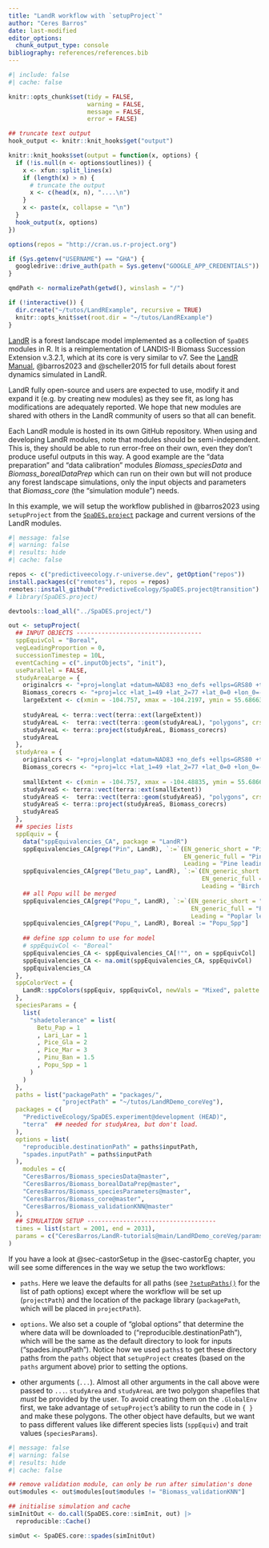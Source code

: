 ```yaml
---
title: "LandR workflow with `setupProject`"
author: "Ceres Barros"
date: last-modified
editor_options:
  chunk_output_type: console
bibliography: references/references.bib
---
```


```r
#| include: false
#| cache: false

knitr::opts_chunk$set(tidy = FALSE, 
                      warning = FALSE, 
                      message = FALSE, 
                      error = FALSE)

## truncate text output
hook_output <- knitr::knit_hooks$get("output")

knitr::knit_hooks$set(output = function(x, options) {
  if (!is.null(n <- options$outlines)) {
    x <- xfun::split_lines(x)
    if (length(x) > n) {
      # truncate the output
      x <- c(head(x, n), "....\n")
    }
    x <- paste(x, collapse = "\n")
  }
  hook_output(x, options)
})

options(repos = "http://cran.us.r-project.org")

if (Sys.getenv("USERNAME") == "GHA") {
  googledrive::drive_auth(path = Sys.getenv("GOOGLE_APP_CREDENTIALS"))
}

qmdPath <- normalizePath(getwd(), winslash = "/")

if (!interactive()) { 
  dir.create("~/tutos/LandRExample", recursive = TRUE)
  knitr::opts_knit$set(root.dir = "~/tutos/LandRExample")
}
```

[LandR](https://landr-manual.predictiveecology.org/) is a forest
landscape model implemented as a collection of `SpaDES` modules in R. It
is a reimplementation of LANDIS-II Biomass Succession Extension v.3.2.1,
which at its core is very similar to v7. See the [LandR
Manual](https://landr-manual.predictiveecology.org/), @barros2023 and
@scheller2015 for full details about forest dynamics simulated in LandR.

LandR fully open-source and users are expected to use, modify it and
expand it (e.g. by creating new modules) as they see fit, as long has
modifications are adequately reported. We hope that new modules are
shared with others in the LandR community of users so that all can
benefit.

Each LandR module is hosted in its own GitHub repository. When using and
developing LandR modules, note that modules should be semi-independent.
This is, they should be able to run error-free on their own, even they
don't produce useful outputs in this way. A good example are the "data
preparation" and "data calibration" modules *Biomass_speciesData* and
*Biomass_borealDataPrep* which can run on their own but will not produce
any forest landscape simulations, only the input objects and parameters
that *Biomass_core* (the "simulation module") needs.

In this example, we will setup the workflow published in @barros2023
using `setupProject` from the
[`SpaDES.project`](https://spades-project.predictiveecology.org/)
package and current versions of the LandR modules.



```r
#| message: false
#| warning: false
#| results: hide
#| cache: false 

repos <- c("predictiveecology.r-universe.dev", getOption("repos"))
install.packages(c("remotes"), repos = repos)
remotes::install_github("PredictiveEcology/SpaDES.project@transition")
# library(SpaDES.project)

devtools::load_all("../SpaDES.project/")

out <- setupProject(
  ## INPUT OBJECTS -----------------------------------
  sppEquivCol = "Boreal",
  vegLeadingProportion = 0,
  successionTimestep = 10L,
  eventCaching = c(".inputObjects", "init"),
  useParallel = FALSE,
  studyAreaLarge = {
    originalcrs <- "+proj=longlat +datum=NAD83 +no_defs +ellps=GRS80 +towgs84=0,0,0"
    Biomass_corecrs <- "+proj=lcc +lat_1=49 +lat_2=77 +lat_0=0 +lon_0=-95 +x_0=0 +y_0=0 +datum=NAD83 +units=m +no_defs +ellps=GRS80 +towgs84=0,0,0"
    largeExtent <- c(xmin = -104.757, xmax = -104.2197, ymin = 55.68663, ymax = 56.20319)
    
    studyAreaL <- terra::vect(terra::ext(largeExtent))
    studyAreaL <-  terra::vect(terra::geom(studyAreaL), "polygons", crs = originalcrs, atts = data.frame(id = 1:length(studyAreaL)))
    studyAreaL <- terra::project(studyAreaL, Biomass_corecrs)
    studyAreaL
  },
  studyArea = {
    originalcrs <- "+proj=longlat +datum=NAD83 +no_defs +ellps=GRS80 +towgs84=0,0,0"
    Biomass_corecrs <- "+proj=lcc +lat_1=49 +lat_2=77 +lat_0=0 +lon_0=-95 +x_0=0 +y_0=0 +datum=NAD83 +units=m +no_defs +ellps=GRS80 +towgs84=0,0,0"
    
    smallExtent <- c(xmin = -104.757, xmax = -104.48835, ymin = 55.68663, ymax = 55.94491)
    studyAreaS <- terra::vect(terra::ext(smallExtent))
    studyAreaS <-  terra::vect(terra::geom(studyAreaS), "polygons", crs = originalcrs, atts = data.frame(id = 1:length(studyAreaS)))
    studyAreaS <- terra::project(studyAreaS, Biomass_corecrs)
    studyAreaS
  },
  ## species lists
  sppEquiv = {
    data("sppEquivalencies_CA", package = "LandR")
    sppEquivalencies_CA[grep("Pin", LandR), `:=`(EN_generic_short = "Pine",
                                                 EN_generic_full = "Pine",
                                                 Leading = "Pine leading")]
    sppEquivalencies_CA[grep("Betu_pap", LandR), `:=`(EN_generic_short = "Birch",
                                                      EN_generic_full = "Birch",
                                                      Leading = "Birch leading")]
    ## all Popu will be merged
    sppEquivalencies_CA[grep("Popu_", LandR), `:=`(EN_generic_short = "Poplar",
                                                   EN_generic_full = "Poplar",
                                                   Leading = "Poplar leading")]
    sppEquivalencies_CA[grep("Popu_", LandR), Boreal := "Popu_Spp"]
    
    ## define spp column to use for model
    # sppEquivCol <- "Boreal"
    sppEquivalencies_CA <- sppEquivalencies_CA[!"", on = sppEquivCol]
    sppEquivalencies_CA <- na.omit(sppEquivalencies_CA, sppEquivCol)
    sppEquivalencies_CA
  },
  sppColorVect = {
    LandR::sppColors(sppEquiv, sppEquivCol, newVals = "Mixed", palette = "Accent")
  },
  speciesParams = {
    list(
      "shadetolerance" = list(
        Betu_Pap = 1
        , Lari_Lar = 1
        , Pice_Gla = 2
        , Pice_Mar = 3
        , Pinu_Ban = 1.5
        , Popu_Spp = 1
      )
    )
  },
  paths = list("packagePath" = "packages/",
               "projectPath" = "~/tutos/LandRDemo_coreVeg"),
  packages = c(
    "PredictiveEcology/SpaDES.experiment@development (HEAD)",
    "terra"  ## needed for studyArea, but don't load.
  ),
  options = list(
    "reproducible.destinationPath" = paths$inputPath,
    "spades.inputPath" = paths$inputPath
  ),
    modules = c(
    "CeresBarros/Biomass_speciesData@master",
    "CeresBarros/Biomass_borealDataPrep@master",
    "CeresBarros/Biomass_speciesParameters@master",
    "CeresBarros/Biomass_core@master",
    "CeresBarros/Biomass_validationKNN@master"
  ),
  ## SIMULATION SETUP ------------------------------------
  times = list(start = 2001, end = 2031),
  params = c("CeresBarros/LandR-tutorials@main/LandRDemo_coreVeg/params.R")
)
```

If you have a look at @sec-castorSetup in the @sec-castorEg chapter, you
will see some differences in the way we setup the two workflows:

-   `paths`. Here we leave the defaults for all paths (see
    [`?setupPaths()`](https://spades-project.predictiveecology.org/reference/setup.html)
    for the list of path options) except where the workflow will be set
    up (`projectPath`) and the location of the package library
    (`packagePath`, which will be placed in `projectPath`).

-   `options`. We also set a couple of "global options" that determine
    the where data will be downloaded to
    ("reproducible.destinationPath"), which will be the same as the
    default directory to look for inputs ("spades.inputPath"). Notice
    how we used `paths$` to get these directory paths from the `paths`
    object that `setupProject` creates (based on the `paths` argument
    above) prior to setting the options.

-   other arguments (`...`). Almost all other arguments in the call
    above were passed to `...`. `studyArea` and `studyAreaL` are two
    polygon shapefiles that *must* be provided by the user. To avoid
    creating them on the `.GlobalEnv` first, we take advantage of
    `setupProject`'s ability to run the code in `{ }` and make these
    polygons. The other object have defaults, but we want to pass
    different values like different species lists (`sppEquiv`) and trait
    values (`speciesParams`).

```r
#| message: false
#| warning: false
#| results: hide
#| cache: false 

## remove validation module, can only be run after simulation's done
out$modules <- out$modules[out$modules != "Biomass_validationKNN"]  

## initialise simulation and cache
simInitOut <- do.call(SpaDES.core::simInit, out) |>
  reproducible::Cache()

simOut <- SpaDES.core::spades(simInitOut)
```
